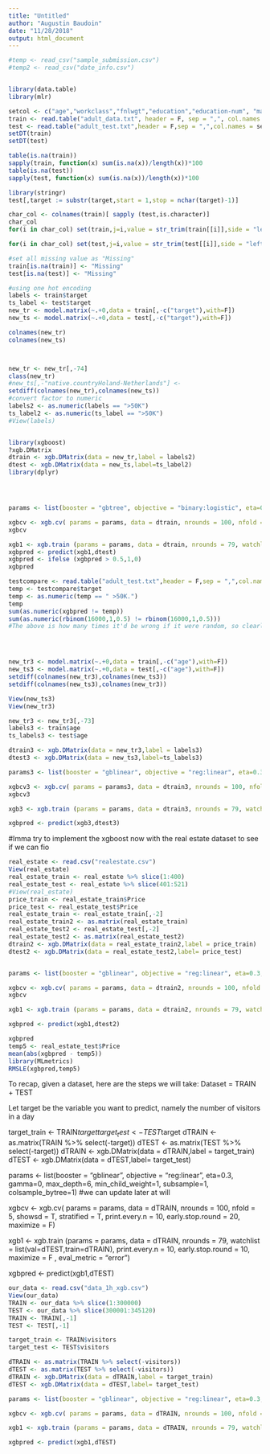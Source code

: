 ```yaml
---
title: "Untitled"
author: "Augustin Baudoin"
date: "11/28/2018"
output: html_document
---
```


```r
#temp <- read_csv("sample_submission.csv")
#temp2 <- read_csv("date_info.csv")


library(data.table)
library(mlr)

setcol <- c("age","workclass","fnlwgt","education","education-num", "marital-status","occupation", "relationship","race","sex","capital-gain","capital-loss","hours-per-week","native-country","target")
train <- read.table("adult_data.txt", header = F, sep = ",", col.names = setcol, na.strings = c(" ?"), stringsAsFactors = F)
test <- read.table("adult_test.txt",header = F,sep = ",",col.names = setcol,skip = 1, na.strings = c(" ?"),stringsAsFactors = F)
setDT(train)
setDT(test)

table(is.na(train))
sapply(train, function(x) sum(is.na(x))/length(x))*100
table(is.na(test))
sapply(test, function(x) sum(is.na(x))/length(x))*100

library(stringr)
test[,target := substr(target,start = 1,stop = nchar(target)-1)]

char_col <- colnames(train)[ sapply (test,is.character)]
char_col
for(i in char_col) set(train,j=i,value = str_trim(train[[i]],side = "left"))

for(i in char_col) set(test,j=i,value = str_trim(test[[i]],side = "left"))

#set all missing value as "Missing" 
train[is.na(train)] <- "Missing" 
test[is.na(test)] <- "Missing"

#using one hot encoding 
labels <- train$target 
ts_label <- test$target
new_tr <- model.matrix(~.+0,data = train[,-c("target"),with=F]) 
new_ts <- model.matrix(~.+0,data = test[,-c("target"),with=F])

colnames(new_tr)
colnames(new_ts)



new_tr <- new_tr[,-74]
class(new_tr)
#new_ts[,-"native.countryHoland-Netherlands"] <- 
setdiff(colnames(new_tr),colnames(new_ts))
#convert factor to numeric 
labels2 <- as.numeric(labels == ">50K")
ts_label2 <- as.numeric(ts_label == ">50K")
#View(labels)


library(xgboost)
?xgb.DMatrix
dtrain <- xgb.DMatrix(data = new_tr,label = labels2) 
dtest <- xgb.DMatrix(data = new_ts,label=ts_label2)
library(dplyr)




params <- list(booster = "gbtree", objective = "binary:logistic", eta=0.3, gamma=0, max_depth=6, min_child_weight=1, subsample=1, colsample_bytree=1)

xgbcv <- xgb.cv( params = params, data = dtrain, nrounds = 100, nfold = 5, showsd = T, stratified = T, print.every.n = 10, early.stop.round = 20, maximize = F)
xgbcv

xgb1 <- xgb.train (params = params, data = dtrain, nrounds = 79, watchlist = list(val=dtest,train=dtrain), print.every.n = 10, early.stop.round = 10, maximize = F , eval_metric = "error")
xgbpred <- predict(xgb1,dtest)
xgbpred <- ifelse (xgbpred > 0.5,1,0)
xgbpred

testcompare <- read.table("adult_test.txt",header = F,sep = ",",col.names = setcol,skip = 1, na.strings = c(" ?"),stringsAsFactors = F)
temp <- testcompare$target
temp <- as.numeric(temp == " >50K.")
temp
sum(as.numeric(xgbpred != temp))
sum(as.numeric(rbinom(16000,1,0.5) != rbinom(16000,1,0.5)))
#The above is how many times it'd be wrong if it were random, so clearly we are ok, altho we only predict correctly in 1-2063/16000 = 87% that's quite good 




new_tr3 <- model.matrix(~.+0,data = train[,-c("age"),with=F]) 
new_ts3 <- model.matrix(~.+0,data = test[,-c("age"),with=F])
setdiff(colnames(new_tr3),colnames(new_ts3))
setdiff(colnames(new_ts3),colnames(new_tr3))

View(new_ts3)
View(new_tr3)

new_tr3 <- new_tr3[,-73]
labels3 <- train$age
ts_labels3 <- test$age

dtrain3 <- xgb.DMatrix(data = new_tr3,label = labels3) 
dtest3 <- xgb.DMatrix(data = new_ts3,label=ts_labels3)

params3 <- list(booster = "gblinear", objective = "reg:linear", eta=0.3, gamma=0, max_depth=6, min_child_weight=1, subsample=1, colsample_bytree=1)

xgbcv3 <- xgb.cv( params = params3, data = dtrain3, nrounds = 100, nfold = 5, showsd = T, stratified = T, print.every.n = 10, early.stop.round = 20, maximize = F)
xgbcv3

xgb3 <- xgb.train (params = params, data = dtrain3, nrounds = 79, watchlist = list(val=dtest3,train=dtrain3), print.every.n = 10, early.stop.round = 10, maximize = F , eval_metric = "error")

xgbpred <- predict(xgb3,dtest3)

```
#Imma try to implement the xgboost now with the real estate dataset to see if we can fio







```r
real_estate <- read.csv("realestate.csv")
View(real_estate)
real_estate_train <- real_estate %>% slice(1:400) 
real_estate_test <- real_estate %>% slice(401:521)
#View(real_estate)
price_train <- real_estate_train$Price
price_test <- real_estate_test$Price
real_estate_train <- real_estate_train[,-2]
real_estate_train2 <- as.matrix(real_estate_train)
real_estate_test2 <- real_estate_test[,-2]
real_estate_test2 <- as.matrix(real_estate_test2)
dtrain2 <- xgb.DMatrix(data = real_estate_train2,label = price_train)
dtest2 <- xgb.DMatrix(data = real_estate_test2,label= price_test)


params <- list(booster = "gblinear", objective = "reg:linear", eta=0.3, gamma=0, max_depth=6, min_child_weight=1, subsample=1, colsample_bytree=1)

xgbcv <- xgb.cv( params = params, data = dtrain2, nrounds = 100, nfold = 5, showsd = T, stratified = T, print.every.n = 10, early.stop.round = 20, maximize = F)
xgbcv

xgb1 <- xgb.train (params = params, data = dtrain2, nrounds = 79, watchlist = list(val=dtest2,train=dtrain2), print.every.n = 10, early.stop.round = 10, maximize = F , eval_metric = "error")

xgbpred <- predict(xgb1,dtest2)

xgbpred
temp5 <- real_estate_test$Price
mean(abs(xgbpred - temp5))
library(MLmetrics)
RMSLE(xgbpred,temp5)
```

To recap, given a dataset, here are the steps we will take:
Dataset = TRAIN + TEST 

Let target be the variable you want to predict, namely the number of visitors in a day

target_train <- TRAIN$target
target_test <- TEST$target
dTRAIN <- as.matrix(TRAIN %>% select(-target))
dTEST <- as.matrix(TEST %>% select(-target))
dTRAIN <- xgb.DMatrix(data = dTRAIN,label = target_train)
dTEST <- xgb.DMatrix(data = dTEST,label= target_test)

params <- list(booster = "gblinear", objective = "reg:linear", eta=0.3, gamma=0, max_depth=6, min_child_weight=1, subsample=1, colsample_bytree=1)     #we can update later at will

xgbcv <- xgb.cv( params = params, data = dTRAIN, nrounds = 100, nfold = 5, showsd = T, stratified = T, print.every.n = 10, early.stop.round = 20, maximize = F)

xgb1 <- xgb.train (params = params, data = dTRAIN, nrounds = 79, watchlist = list(val=dTEST,train=dTRAIN), print.every.n = 10, early.stop.round = 10, maximize = F , eval_metric = "error")

xgbpred <- predict(xgb1,dTEST)

```r
our_data <- read.csv("data_1h_xgb.csv")
View(our_data)
TRAIN <- our_data %>% slice(1:300000)
TEST <- our_data %>% slice(300001:345120)
TRAIN <- TRAIN[,-1]
TEST <- TEST[,-1]

target_train <- TRAIN$visitors
target_test <- TEST$visitors

dTRAIN <- as.matrix(TRAIN %>% select(-visitors))
dTEST <- as.matrix(TEST %>% select(-visitors))
dTRAIN <- xgb.DMatrix(data = dTRAIN,label = target_train)
dTEST <- xgb.DMatrix(data = dTEST,label= target_test)

params <- list(booster = "gblinear", objective = "reg:linear", eta=0.3, gamma=0, max_depth=6, min_child_weight=1, subsample=1, colsample_bytree=1)     #we can update later at will

xgbcv <- xgb.cv( params = params, data = dTRAIN, nrounds = 100, nfold = 5, showsd = T, stratified = T, print.every.n = 10, early.stop.round = 20, maximize = F)

xgb1 <- xgb.train (params = params, data = dTRAIN, nrounds = 79, watchlist = list(val=dTEST,train=dTRAIN), print.every.n = 10, early.stop.round = 10, maximize = F , eval_metric = "error")

xgbpred <- predict(xgb1,dTEST)


```



